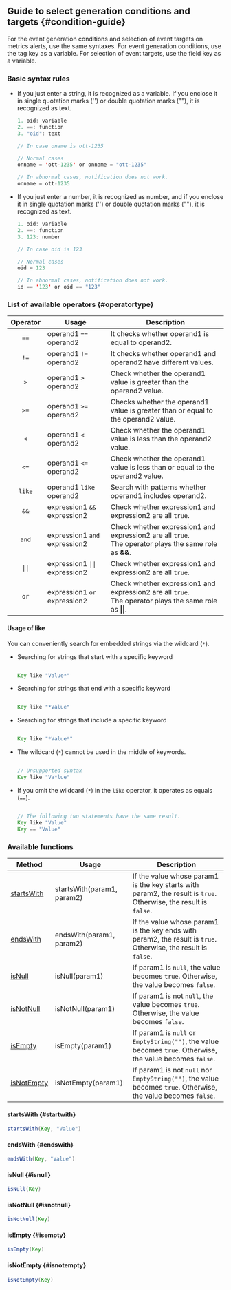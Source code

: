 ## Guide to select generation conditions and targets {#condition-guide}

For the event generation conditions and selection of event targets on metrics alerts, use the same syntaxes. For event generation conditions, use the tag key as a variable. For selection of event targets, use the field key as a variable.

### Basic syntax rules

- If you just enter a string, it is recognized as a variable. If you enclose it in single quotation marks ('') or double quotation marks (""), it is recognized as text.

  ```java title='oid == "oid"'
  1. oid: variable
  2. ==: function
  3. "oid": text
  ```

  ```java
  // In case oname is ott-1235

  // Normal cases
  onname = 'ott-1235' or onname = "ott-1235"

  // In abnormal cases, notification does not work.
  onname = ott-1235
  ```

- If you just enter a number, it is recognized as number, and if you enclose it in single quotation marks ('') or double quotation marks (""), it is recognized as text.

  ```java title='oid == 123'
  1. oid: variable
  2. ==: function
  3. 123: number
  ```

  ```java
  // In case oid is 123

  // Normal cases
  oid = 123

  // In abnormal cases, notification does not work.
  id == '123' or oid == "123"
  ```

### List of available operators {#operatortype}

|   Operator        | Usage                                     | Description                                                                                                                     |
| :---------------: | ----------------------------------------- | ------------------------------------------------------------------------------------------------------------------------------- |
|    `==`           | operand1 `==` operand2                    | It checks whether operand1 is equal to operand2.                                                                                |
|    `!=`           | operand1 `!=` operand2                    | It checks whether operand1 and operand2 have different values.                                                                  |
|     `>`           | operand1 `>` operand2                     | Check whether the operand1 value is greater than the operand2 value.                                                            |
|    `>=`           | operand1 `>=` operand2                    | Checks whether the operand1 value is greater than or equal to the operand2 value.                                               |
|     `<`           | operand1 `<` operand2                     | Check whether the operand1 value is less than the operand2 value.                                                               |
|    `<=`           | operand1 `<=` operand2                    | Check whether the operand1 value is less than or equal to the operand2 value.                                                   |
|    `like`         | operand1 `like` operand2                  | Search with patterns whether operand1 includes operand2.                                                                        |
|    `&&`           | expression1 `&&` expression2              | Check whether expression1 and expression2 are all `true`.                                                                       |
|    `and`          | expression1 `and` expression2             | Check whether expression1 and expression2 are all `true`.<br/>The operator plays the same role as <b>\&\&</b>.                  |
| <code>\|\|</code> | expression1 <code>\|\|</code> expression2 | Check whether expression1 and expression2 are all `true`.                                                                       |
|    `or`           | expression1 `or` expression2              | Check whether expression1 and expression2 are all `true`.<br/>The operator plays the same role as <b>\|\|</b>.                  |

#### Usage of like

You can conveniently search for embedded strings via the wildcard (`*`).

- Searching for strings that start with a specific keyword

  ```java

  Key like "Value*"

  ```

- Searching for strings that end with a specific keyword

  ```java

  Key like "*Value"

  ```

- Searching for strings that include a specific keyword

  ```java

  Key like "*Value*"

  ```

- The wildcard (`*`) cannot be used in the middle of keywords.

  ```java

  // Unsupported syntax
  Key like "Va*lue"

  ```

- If you omit the wildcard (`*`) in the `like` operator, it operates as equals (`==`).

  ```java

  // The following two statements have the same result.
  Key like "Value"
  Key == "Value"

  ```

### Available functions

| Method                    | Usage                      | Description                                                                                                      |
| ------------------------- | -------------------------- | ---------------------------------------------------------------------------------------------------------------- |
| [startsWith](#startwith)  | startsWith(param1, param2) | If the value whose param1 is the key starts with param2, the result is `true`. Otherwise, the result is `false`. |
| [endsWith](#endswith)     | endsWith(param1, param2)   | If the value whose param1 is the key ends with param2, the result is `true`. Otherwise, the result is `false`.   |
| [isNull](#isnull)         | isNull(param1)             | If param1 is `null`, the value becomes `true`. Otherwise, the value becomes `false`.                             |
| [isNotNull](#isnotnull)   | isNotNull(param1)          | If param1 is not `null`, the value becomes `true`. Otherwise, the value becomes `false`.                         |
| [isEmpty](#isempty)       | isEmpty(param1)            | If param1 is `null` or `EmptyString("")`, the value becomes `true`. Otherwise, the value becomes `false`.        |
| [isNotEmpty](#isnotempty) | isNotEmpty(param1)         | If param1 is not `null` nor `EmptyString("")`, the value becomes `true`. Otherwise, the value becomes `false`.   |

#### startsWith {#startwith}

```java
startsWith(Key, "Value")
```

#### endsWith {#endswith}

```java
endsWith(Key, "Value")
```

#### isNull {#isnull}

```java
isNull(Key)
```

#### isNotNull {#isnotnull}

```java
isNotNull(Key)
```

#### isEmpty {#isempty}

```java
isEmpty(Key)
```

#### isNotEmpty {#isnotempty}

```java
isNotEmpty(Key)
```
